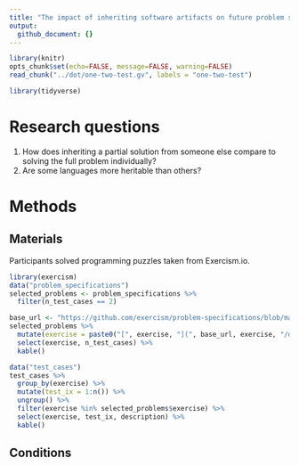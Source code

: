 ```yaml
---
title: "The impact of inheriting software artifacts on future problem solving"
output:
  github_document: {}
---
```

```r
library(knitr)
opts_chunk$set(echo=FALSE, message=FALSE, warning=FALSE)
read_chunk("../dot/one-two-test.gv", labels = "one-two-test")
```
```r
library(tidyverse)
```

# Research questions

1. How does inheriting a partial solution from someone else compare to solving the full problem individually?
2. Are some languages more heritable than others?

# Methods

## Materials

Participants solved programming puzzles taken from Exercism.io.

```r
library(exercism)
data("problem_specifications")
selected_problems <- problem_specifications %>%
  filter(n_test_cases == 2)

base_url <- "https://github.com/exercism/problem-specifications/blob/master/exercises/"
selected_problems %>%
  mutate(exercise = paste0("[", exercise, "](", base_url, exercise, "/description.md)")) %>%
  select(exercise, n_test_cases) %>%
  kable()
```

```r
data("test_cases")
test_cases %>%
  group_by(exercise) %>%
  mutate(test_ix = 1:n()) %>%
  ungroup() %>%
  filter(exercise %in% selected_problems$exercise) %>%
  select(exercise, test_ix, description) %>%
  kable()
```

## Conditions

```r
```
